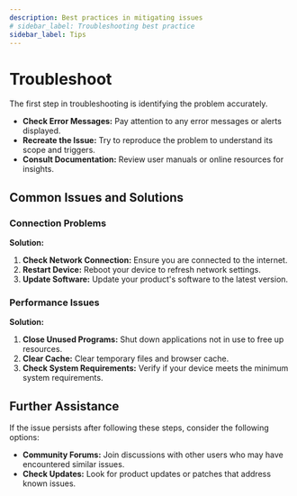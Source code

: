 ```yaml
---
description: Best practices in mitigating issues
# sidebar_label: Troubleshooting best practice
sidebar_label: Tips
---
```


# Troubleshoot


The first step in troubleshooting is identifying the problem accurately.

- **Check Error Messages:** Pay attention to any error messages or alerts displayed.
- **Recreate the Issue:** Try to reproduce the problem to understand its scope and triggers.
- **Consult Documentation:** Review user manuals or online resources for insights.

## Common Issues and Solutions

### Connection Problems

**Solution:**
1. **Check Network Connection:** Ensure you are connected to the internet.
2. **Restart Device:** Reboot your device to refresh network settings.
3. **Update Software:** Update your product's software to the latest version.

### Performance Issues

**Solution:**
1. **Close Unused Programs:** Shut down applications not in use to free up resources.
2. **Clear Cache:** Clear temporary files and browser cache.
3. **Check System Requirements:** Verify if your device meets the minimum system requirements.

## Further Assistance

If the issue persists after following these steps, consider the following options:

- **Community Forums:** Join discussions with other users who may have encountered similar issues.
- **Check Updates:** Look for product updates or patches that address known issues.

